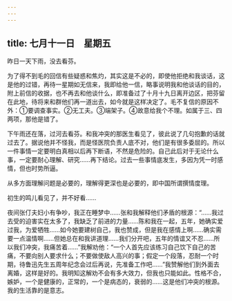 ```yaml
---
---
---
```

title: 七月十一日　星期五
---




昨日一天下雨，没去看芬。

为了得不到毛的回信有些疑惑和焦灼，其实这是不必的，即使他拒绝和我谈话，这是他的过错，再待一星期如无信来，我即给他一信，略事说明我和他谈话的目的，附上前信的收据，也不再去和他谈什么，即准备过了十月十九日离开边区，把芬留在此地，待将来和群他们再一道出去，如今就是这样决定了。毛不复信的原因不外：①要调查事实。②无工夫。③端架子。④故意给我个不理。如属于三、四两项，那他是错了。

下午雨还在落，过河去看芬。和我冲突的那医生看见了，彼此说了几句抱歉的话就过去了。据说他并不怪我，而是怪医院负责人底不对，他们是有很多委屈的。所以一件事情一定要明白真相以后再下断语，不然是危险的。自己此后对于无论什么事，一定要耐心理解、研究……再下结论。过去一些事情底发生，多因为凭一时感情，但也时势所逼。

从多方面理解问题是必要的，理解得更深也是必要的，即中国所谓撰情度理。

初生的鸣儿看见了，并不好看……

夜间张仃夫妇小有争吵，我正在睡梦中……张和我解释他们矛盾的根源：“……我过去受的迫害实在太多了，我缺乏了前进的力量……陈和我在一起，五年，她确实爱过我，为爱牺牲……如今她要建树自己，我也赞成，但是我在感情上啊……确实需要一点温情啊……但她总在和我讲道理……我们分开吧，五年的情谊又不忍……所以我们冲突，我痛苦着……”我解劝他：“一个人首先应该练习自己饮下自己的苦痛，不要向别人要求什么；不要做使敌人高兴的事；假定一个段落，忍耐一个时期，待鲁迅先生五周年纪念会过后再说，先准备工作吧……”我赞解他们到外面去离婚，这样是好的。我明知这解劝不会有多大效力，但我也只能如此。性格不合，嫉妒，一个是健康的，正常的，一个是病态的，衰弱的……这是他们冲突的根源。我的生活靠的是意志。